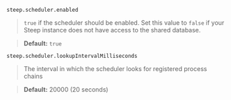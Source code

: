 `steep.scheduler.enabled`

> `true` if the scheduler should be enabled. Set this value to `false` if your
> Steep instance does not have access to the shared database.

> **Default:** `true`

`steep.scheduler.lookupIntervalMilliseconds`

> The interval in which the scheduler looks for registered process chains

> **Default:** 20000 (20 seconds)

